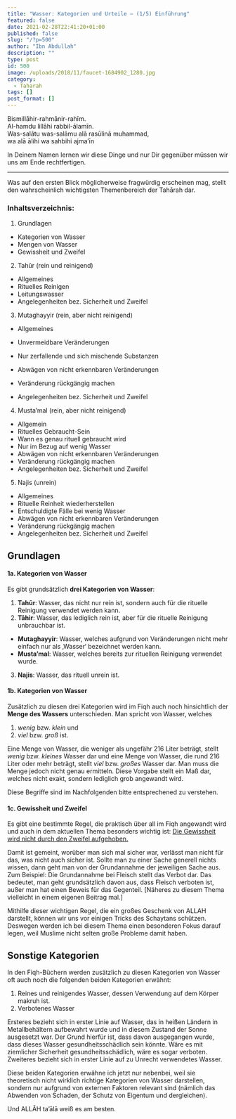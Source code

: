 ```yaml
---
title: "Wasser: Kategorien und Urteile – (1/5) Einführung"
featured: false
date: 2021-02-28T22:41:20+01:00
published: false
slug: "/?p=500"
author: "Ibn Abdullah"
description: ""
type: post
id: 500
image: /uploads/2018/11/faucet-1684902_1280.jpg
category:
  - Taharah
tags: []
post_format: []
---
```


Bismillāhir-rahmānir-rahīm.  
Al-hamdu lillāhi rabbil-ālamīn.  
Was-salātu was-salāmu alā rasūlinā muhammad,  
wa alā ālihi wa sahbihi ajma’īn

In Deinem Namen lernen wir diese Dinge und nur Dir gegenüber müssen wir uns am Ende rechtfertigen.

---

Was auf den ersten Blick möglicherweise fragwürdig erscheinen mag, stellt den wahrscheinlich wichtigsten Themenbereich der Tahārah dar.

### Inhaltsverzeichnis:

1. Grundlagen

- Kategorien von Wasser
- Mengen von Wasser
- Gewissheit und Zweifel

2. Tahūr (rein und reinigend)

- Allgemeines
- Rituelles Reinigen
- Leitungswasser
- Angelegenheiten bez. Sicherheit und Zweifel

3. Mutaghayyir (rein, aber nicht reinigend)

- Allgemeines

- Unvermeidbare Veränderungen
- Nur zerfallende und sich mischende Substanzen
- Abwägen von nicht erkennbaren Veränderungen
- Veränderung rückgängig machen
- Angelegenheiten bez. Sicherheit und Zweifel

4. Musta’mal (rein, aber nicht reinigend)

- Allgemein
- Rituelles Gebraucht-Sein
- Wann es genau rituell gebraucht wird
- Nur im Bezug auf wenig Wasser
- Abwägen von nicht erkennbaren Veränderungen
- Veränderung rückgängig machen
- Angelegenheiten bez. Sicherheit und Zweifel

5. Najis (unrein)

- Allgemeines
- Rituelle Reinheit wiederherstellen
- Entschuldigte Fälle bei wenig Wasser
- Abwägen von nicht erkennbaren Veränderungen
- Veränderung rückgängig machen
- Angelegenheiten bez. Sicherheit und Zweifel

## Grundlagen

#### 1a. Kategorien von Wasser

Es gibt grundsätzlich **drei Kategorien von Wasser**:

1. **Tahūr**: Wasser, das nicht nur rein ist, sondern auch für die rituelle Reinigung verwendet werden kann.
2. **Tāhir**: Wasser, das lediglich rein ist, aber für die rituelle Reinigung unbrauchbar ist.

- **Mutaghayyir**: Wasser, welches aufgrund von Veränderungen nicht mehr einfach nur als ‚Wasser‘ bezeichnet werden kann.
- **Musta’mal**: Wasser, welches bereits zur rituellen Reinigung verwendet wurde.

3. **Najis**: Wasser, das rituell unrein ist.

#### 1b. Kategorien von Wasser

Zusätzlich zu diesen drei Kategorien wird im Fiqh auch noch hinsichtlich der **Menge des Wassers** unterschieden. Man spricht von Wasser, welches

1. _wenig_ bzw. _klein_ und
2. _viel_ bzw. _groß_ ist.

Eine Menge von Wasser, die weniger als ungefähr 216 Liter beträgt, stellt _wenig_ bzw. _kleines_ Wasser dar und eine Menge von Wasser, die rund 216 Liter oder mehr beträgt, stellt _viel_ bzw. _großes_ Wasser dar. Man muss die Menge jedoch nicht genau ermitteln. Diese Vorgabe stellt ein Maß dar, welches nicht exakt, sondern lediglich grob angewandt wird.

Diese Begriffe sind im Nachfolgenden bitte entsprechened zu verstehen.

#### 1c. Gewissheit und Zweifel

Es gibt eine bestimmte Regel, die praktisch über all im Fiqh angewandt wird und auch in dem aktuellen Thema besonders wichtig ist: <span style="text-decoration: underline;">Die Gewissheit wird nicht durch den Zweifel aufgehoben.</span>

Damit ist gemeint, worüber man sich mal sicher war, verlässt man nicht für das, was nicht auch sicher ist. Sollte man zu einer Sache generell nichts wissen, dann geht man von der Grundannahme der jeweiligen Sache aus. Zum Beispiel: Die Grundannahme bei Fleisch stellt das Verbot dar. Das bedeutet, man geht grundsätzlich davon aus, dass Fleisch verboten ist, außer man hat einen Beweis für das Gegenteil. \[Näheres zu diesem Thema vielleicht in einem eigenen Beitrag mal.\]

Mithilfe dieser wichtigen Regel, die ein großes Geschenk von ALLAH darstellt, können wir uns vor einigen Tricks des Schaytans schützen. Deswegen werden ich bei diesem Thema einen besonderen Fokus darauf legen, weil Muslime nicht selten große Probleme damit haben.

## Sonstige Kategorien

In den Fiqh-Büchern werden zusätzlich zu diesen Kategorien von Wasser oft auch noch die folgenden beiden Kategorien erwähnt:

1. Reines und reinigendes Wasser, dessen Verwendung auf dem Körper makruh ist.
2. Verbotenes Wasser

Ersteres bezieht sich in erster Linie auf Wasser, das in heißen Ländern in Metallbehältern aufbewahrt wurde und in diesem Zustand der Sonne ausgesetzt war. Der Grund hierfür ist, dass davon ausgegangen wurde, dass dieses Wasser gesundheitsschädlich sein könnte. Wäre es mit ziemlicher Sicherheit gesundheitsschädlich, wäre es sogar verboten. Zweiteres bezieht sich in erster Linie auf zu Unrecht verwendetes Wasser.

Diese beiden Kategorien erwähne ich jetzt nur nebenbei, weil sie theoretisch nicht wirklich richtige Kategorien von Wasser darstellen, sondern nur aufgrund von externen Faktoren relevant sind (nämlich das Abwenden von Schaden, der Schutz von Eigentum und dergleichen).

Und ALLĀH ta’ālā weiß es am besten.
